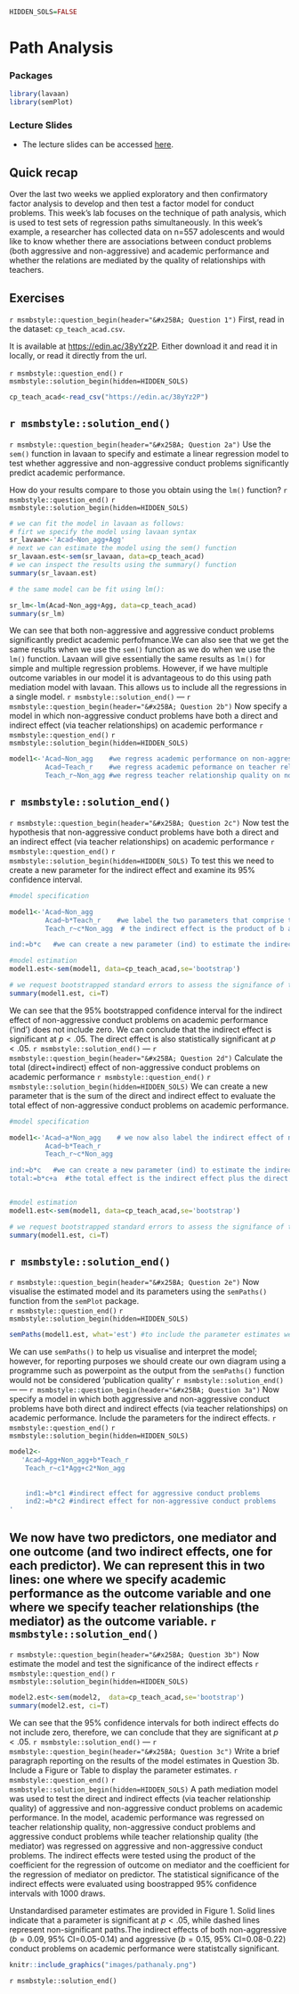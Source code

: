 ```r
HIDDEN_SOLS=FALSE
```

# Path Analysis   

### Packages {-}  

```r
library(lavaan)
library(semPlot)
```

### Lecture Slides {-}  

+ The lecture slides can be accessed [here](https://uoe-psychology.github.io/uoe_psystats/multivar/lectures/week9_path.pdf).   

## Quick recap {-}  

Over the last two weeks we applied exploratory and then confirmatory factor analysis to develop and then test a factor model for conduct problems. This week's lab focuses on the technique of path analysis, which is used to test sets of regression paths simultaneously.  In this week's example, a researcher has collected data on n=557 adolescents and would like to know whether there are associations between conduct problems (both aggressive and non-aggressive) and academic performance and whether the relations are mediated by the quality of relationships with teachers.  

## Exercises {-}   

`r msmbstyle::question_begin(header="&#x25BA; Question 1")`
First, read in the dataset: `cp_teach_acad.csv`.   

It is available at [https://edin.ac/38yYz2P](https://edin.ac/38yYz2P). Either download it and read it in locally, or read it directly from the url.  

`r msmbstyle::question_end()` 
`r msmbstyle::solution_begin(hidden=HIDDEN_SOLS)`
```r
cp_teach_acad<-read_csv("https://edin.ac/38yYz2P")
```
`r msmbstyle::solution_end()`
---
`r msmbstyle::question_begin(header="&#x25BA; Question 2a")`
Use the `sem()` function in lavaan to specify and estimate a linear regression model to test whether aggressive and non-aggressive conduct problems significantly predict academic performance.  

How do your results compare to those you obtain using the `lm()` function?
`r msmbstyle::question_end()` 
`r msmbstyle::solution_begin(hidden=HIDDEN_SOLS)`
``` r
# we can fit the model in lavaan as follows:
# firt we specify the model using lavaan syntax
sr_lavaan<-'Acad~Non_agg+Agg'
# next we can estimate the model using the sem() function
sr_lavaan.est<-sem(sr_lavaan, data=cp_teach_acad)
# we can inspect the results using the summary() function
summary(sr_lavaan.est)

# the same model can be fit using lm():

sr_lm<-lm(Acad~Non_agg+Agg, data=cp_teach_acad)
summary(sr_lm)
```

We can see that both non-aggressive and aggressive conduct problems significantly predict academic perfofmance.We can also see that we get the same results when we use the `sem()` function as we do when we use the `lm()` function. Lavaan will give essentially the same results as `lm()` for simple  and multiple regression problems. However, if we have multiple outcome variables in our model it is advantageous to do this using path mediation model with lavaan. This allows us to include all the regressions in a single model.
`r msmbstyle::solution_end()`
---
`r msmbstyle::question_begin(header="&#x25BA; Question 2b")`
Now specify a model in which non-aggressive conduct problems have both a direct and indirect effect (via teacher relationships) on academic performance
`r msmbstyle::question_end()` 
`r msmbstyle::solution_begin(hidden=HIDDEN_SOLS)`
```r
model1<-'Acad~Non_agg    #we regress academic performance on non-aggressive conduct problems (the direct effect)
         Acad~Teach_r    #we regress academic peformance on teacher relationship quality
         Teach_r~Non_agg #we regress teacher relationship quality on non-aggressive conduct problems'
```
`r msmbstyle::solution_end()`
---
`r msmbstyle::question_begin(header="&#x25BA; Question 2c")`
Now test the hypothesis that non-aggressive conduct problems have both a direct and an indirect effect (via teacher relationships) on academic performance
`r msmbstyle::question_end()` 
`r msmbstyle::solution_begin(hidden=HIDDEN_SOLS)`
To test this we need to create a new parameter for the indirect effect and examine its 95% confidence interval.
```r

#model specification

model1<-'Acad~Non_agg    
         Acad~b*Teach_r    #we label the two parameters that comprise the indirect effect b and c
         Teach_r~c*Non_agg  # the indirect effect is the product of b and c

ind:=b*c   #we can create a new parameter (ind) to estimate the indirect effect'

#model estimation
model1.est<-sem(model1, data=cp_teach_acad,se='bootstrap') 

# we request bootstrapped standard errors to assess the signifance of the indirect effect
summary(model1.est, ci=T)
```

We can see that the 95% bootstrapped confidence interval for the indirect effect of non-aggressive conduct problems on academic performance ('ind') does not include zero. We can conclude that the indirect effect is significant at $p <.05$. The direct effect is also statistically significant at $p < .05$.
`r msmbstyle::solution_end()`
---
`r msmbstyle::question_begin(header="&#x25BA; Question 2d")`
Calculate the total (direct+indirect) effect of non-aggressive conduct problems on academic performance
`r msmbstyle::question_end()` 
`r msmbstyle::solution_begin(hidden=HIDDEN_SOLS)`
We can create a new parameter that is the sum of the direct and indirect effect to evaluate the total effect of non-aggressive conduct problems on academic performance.

```r

#model specification

model1<-'Acad~a*Non_agg    # we now also label the indirect effect of non-aggressive conduct problems on academic performance
         Acad~b*Teach_r    
         Teach_r~c*Non_agg  

ind:=b*c   #we can create a new parameter (ind) to estimate the indirect effect
total:=b*c+a  #the total effect is the indirect effect plus the direct effect'


#model estimation
model1.est<-sem(model1, data=cp_teach_acad,se='bootstrap') 

# we request bootstrapped standard errors to assess the signifance of the indirect effect
summary(model1.est, ci=T)
```
`r msmbstyle::solution_end()`
---
`r msmbstyle::question_begin(header="&#x25BA; Question 2e")`
Now visualise the estimated model and its parameters using the `semPaths()` function from the `semPlot` package.  
`r msmbstyle::question_end()` 
`r msmbstyle::solution_begin(hidden=HIDDEN_SOLS)`
```r
semPaths(model1.est, what='est') #to include the parameter estimates we set what='est'
```

We can use `semPaths()` to help us visualise and interpret the model; however, for reporting purposes we should create our own diagram using a programme such as powerpoint as the output from the `semPaths()` function would not be considered 'publication quality'
`r msmbstyle::solution_end()`
---
---
`r msmbstyle::question_begin(header="&#x25BA; Question 3a")`
Now specify a model in which both aggressive and non-aggressive conduct problems have both direct and indirect effects (via teacher relationships) on academic performance. Include the parameters for the indirect effects.
`r msmbstyle::question_end()` 
`r msmbstyle::solution_begin(hidden=HIDDEN_SOLS)`
```r
model2<-
   'Acad~Agg+Non_agg+b*Teach_r
    Teach_r~c1*Agg+c2*Non_agg
   
    
    ind1:=b*c1 #indirect effect for aggressive conduct problems
    ind2:=b*c2 #indirect effect for non-aggressive conduct problems
'
```

We now have two predictors, one mediator and one outcome (and two indirect effects, one for each predictor). We can represent this in two lines: one where we specify academic performance as the outcome variable and one where we specify teacher relationships (the mediator) as the outcome variable. `r msmbstyle::solution_end()`
---
`r msmbstyle::question_begin(header="&#x25BA; Question 3b")`
Now estimate the model and test the significance of the indirect effects
`r msmbstyle::question_end()` 
`r msmbstyle::solution_begin(hidden=HIDDEN_SOLS)`

```r
model2.est<-sem(model2,  data=cp_teach_acad,se='bootstrap') 
summary(model2.est, ci=T)
```

We can see that the 95% confidence intervals for both indirect effects do not include zero, therefore, we can conclude that they are significant at $p < .05$. 
`r msmbstyle::solution_end()`
---
`r msmbstyle::question_begin(header="&#x25BA; Question 3c")`
Write a brief paragraph reporting on the results of the model estimates in Question 3b. Include a Figure or Table to display the parameter estimates.
`r msmbstyle::question_end()` 
`r msmbstyle::solution_begin(hidden=HIDDEN_SOLS)`
A path mediation model was used to test the direct and indirect effects (via teacher relationship quality) of aggressive and non-aggressive conduct problems on academic performance. In the model, academic performance was regressed on teacher relationship quality, non-aggressive conduct problems and aggressive conduct problems while teacher relationship quality (the mediator) was regressed on aggressive and non-aggressive conduct problems. The indirect effects were tested using the product of the coefficient for the regression of outcome on mediator and the coefficient for the regression of mediator on predictor. The statistical significance of the indirect effects were evaluated using boostrapped 95% confidence intervals with 1000 draws.

Unstandardised parameter estimates are provided in Figure 1. Solid lines indicate that a parameter is significant at $p <. 05$, while dashed lines represent non-significant paths.The indirect effects of both non-aggressive  ($b = 0.09$, 95% CI=0.05-0.14) and aggressive ($b = 0.15$, 95% CI=0.08-0.22) conduct problems on academic performance were statistcally significant. 

```r
knitr::include_graphics("images/pathanaly.png")
```
`r msmbstyle::solution_end()`

